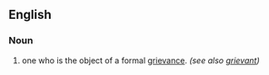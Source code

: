 ==English==

===Noun===
{{en-noun}}

#  one who is the object of a formal [[grievance]]. ''(see also [[grievant]])''